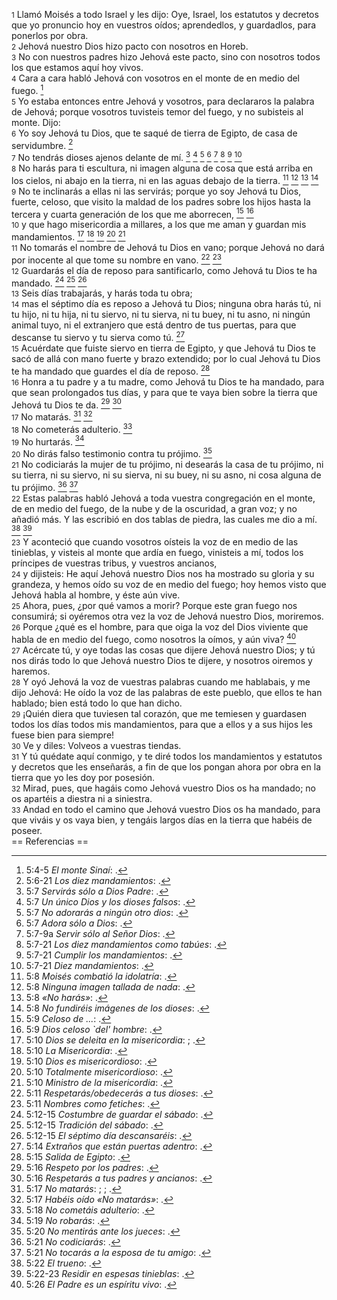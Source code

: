 {{anchor|1}} <small>1</small> Llamó Moisés a todo Israel y les dijo: Oye, Israel, los estatutos y decretos que yo pronuncio hoy en vuestros oídos; aprendedlos, y guardadlos, para ponerlos por obra.<br>
{{anchor|2}} <small>2</small> Jehová nuestro Dios hizo pacto con nosotros en Horeb.<br>
{{anchor|3}} <small>3</small> No con nuestros padres hizo Jehová este pacto, sino con nosotros todos los que estamos aquí hoy vivos.<br>
{{anchor|4}} <small>4</small> Cara a cara habló Jehová con vosotros en el monte de en medio del fuego. <ref>5:4-5 ''El monte Sinaí'': {{lib|LU|142|3|21}}.</ref><br>
{{anchor|5}} <small>5</small> Yo estaba entonces entre Jehová y vosotros, para declararos la palabra de Jehová; porque vosotros tuvisteis temor del fuego, y no subisteis al monte. Dijo:<br>
{{anchor|6}} <small>6</small> Yo soy Jehová tu Dios, que te saqué de tierra de Egipto, de casa de servidumbre. <ref>5:6-21 ''Los diez mandamientos'': {{lib|LU|142|3|21}}.</ref><br>
{{anchor|7}} <small>7</small> No tendrás dioses ajenos delante de mí. <ref>5:7 ''Servirás sólo a Dios Padre'': {{lib|LU|66|7|9}}.</ref> <ref>5:7 ''Un único Dios y los dioses falsos'': {{lib|LU|160|5|9}}.</ref> <ref>5:7 ''No adorarás a ningún otro dios'': {{lib|LU|142|3|11}}.</ref> <ref>5:7 ''Adora sólo a Dios'': {{lib|LU|133|4|9}}.</ref> <ref>5:7-9a ''Servir sólo al Señor Dios'': {{lib|LU|136|9|3}}.</ref> <ref>5:7-21 ''Los diez mandamientos como tabúes'': {{lib|LU|89|1|4}}.</ref> <ref>5:7-21 ''Cumplir los mandamientos'': {{lib|LU|163|2|4}}.</ref> <ref>5:7-21 ''Diez mandamientos'': {{lib|LU|131|2|12}}.</ref><br>
{{anchor|8}} <small>8</small> No harás para ti escultura, ni imagen alguna de cosa que está arriba en los cielos, ni abajo en la tierra, ni en las aguas debajo de la tierra. <ref>5:8 ''Moisés combatió la idolatría'': {{lib|LU|142|4|2}}.</ref> <ref>5:8 ''Ninguna imagen tallada de nada'': {{lib|LU|88|2|5}}.</ref> <ref>5:8 ''«No harás»'': {{lib|LU|89|2|1}}.</ref> <ref>5:8 ''No fundiréis imágenes de los dioses'': {{lib|LU|142|3|12}}.</ref><br>
{{anchor|9}} <small>9</small> No te inclinarás a ellas ni las servirás; porque yo soy Jehová tu Dios, fuerte, celoso, que visito la maldad de los padres sobre los hijos hasta la tercera y cuarta generación de los que me aborrecen, <ref>5:9 ''Celoso de ...'': {{lib|LU|96|4|6}}.</ref> <ref>5:9 ''Dios celoso `del' hombre'': {{lib|LU|4|3|1}}.</ref><br>
{{anchor|10}} <small>10</small> y que hago misericordia a millares, a los que me aman y guardan mis mandamientos. <ref>5:10 ''Dios se deleita en la misericordia'': {{lib|LU|143|1|6}}; {{lib|LU|143|1|6}}.</ref> <ref>5:10 ''La Misericordia'': {{lib|LU|131|10|6}}.</ref> <ref>5:10 ''Dios es misericordioso'': {{lib|LU|2|5|7}}.</ref> <ref>5:10 ''Totalmente misericordioso'': {{lib|LU|142|3|7}}.</ref> <ref>5:10 ''Ministro de la misericordia'': {{lib|LU|6|3|2}}.</ref><br>
{{anchor|11}} <small>11</small> No tomarás el nombre de Jehová tu Dios en vano; porque Jehová no dará por inocente al que tome su nombre en vano. <ref>5:11 ''Respetarás/obedecerás a tus dioses'': {{lib|LU|66|7|10}}.</ref> <ref>5:11 ''Nombres como fetiches'': {{lib|LU|88|5|5}}.</ref><br>
{{anchor|12}} <small>12</small> Guardarás el día de reposo para santificarlo, como Jehová tu Dios te ha mandado. <ref>5:12-15 ''Costumbre de guardar el sábado'': {{lib|LU|95|1|2}}.</ref> <ref>5:12-15 ''Tradición del sábado'': {{lib|LU|74|4|6}}.</ref> <ref>5:12-15 ''El séptimo día descansaréis'': {{lib|LU|142|3|15}}.</ref><br>
{{anchor|13}} <small>13</small> Seis días trabajarás, y harás toda tu obra;<br>
{{anchor|14}} <small>14</small> mas el séptimo día es reposo a Jehová tu Dios; ninguna obra harás tú, ni tu hijo, ni tu hija, ni tu siervo, ni tu sierva, ni tu buey, ni tu asno, ni ningún animal tuyo, ni el extranjero que está dentro de tus puertas, para que descanse tu siervo y tu sierva como tú. <ref>5:14 ''Extraños que están puertas adentro'': {{lib|LU|27|4|3}}.</ref><br>
{{anchor|15}} <small>15</small> Acuérdate que fuiste siervo en tierra de Egipto, y que Jehová tu Dios te sacó de allá con mano fuerte y brazo extendido; por lo cual Jehová tu Dios te ha mandado que guardes el día de reposo. <ref>5:15 ''Salida de Egipto'': {{lib|LU|142|3|21}}.</ref><br>
{{anchor|16}} <small>16</small> Honra a tu padre y a tu madre, como Jehová tu Dios te ha mandado, para que sean prolongados tus días, y para que te vaya bien sobre la tierra que Jehová tu Dios te da. <ref>5:16 ''Respeto por los padres'': {{lib|LU|153|3|3}}.</ref> <ref>5:16 ''Respetarás a tus padres y ancianos'': {{lib|LU|66|7|15}}.</ref><br>
{{anchor|17}} <small>17</small> No matarás. <ref>5:17 ''No matarás'': {{lib|LU|162|2|1}}; {{lib|LU|66|7|12}}; {{lib|LU|70|11|2}}.</ref> <ref>5:17 ''Habéis oído «No matarás»'': {{lib|LU|140|6|4}}.</ref><br>
{{anchor|18}} <small>18</small> No cometerás adulterio. <ref>5:18 ''No cometáis adulterio'': {{lib|LU|140|6|5}}.</ref><br>
{{anchor|19}} <small>19</small> No hurtarás. <ref>5:19 ''No robarás'': {{lib|LU|66|7|13}}.</ref><br>
{{anchor|20}} <small>20</small> No dirás falso testimonio contra tu prójimo. <ref>5:20 ''No mentirás ante los jueces'': {{lib|LU|66|7|11}}.</ref><br>
{{anchor|21}} <small>21</small> No codiciarás la mujer de tu prójimo, ni desearás la casa de tu prójimo, ni su tierra, ni su siervo, ni su sierva, ni su buey, ni su asno, ni cosa alguna de tu prójimo. <ref>5:21 ''No codiciarás'': {{lib|LU|165|4|8}}.</ref> <ref>5:21 ''No tocarás a la esposa de tu amigo'': {{lib|LU|66|7|14}}.</ref><br>
{{anchor|22}} <small>22</small> Estas palabras habló Jehová a toda vuestra congregación en el monte, de en medio del fuego, de la nube y de la oscuridad, a gran voz; y no añadió más. Y las escribió en dos tablas de piedra, las cuales me dio a mí. <ref>5:22 ''El trueno'': {{lib|LU|85|4|3}}.</ref> <ref>5:22-23 ''Residir en espesas tinieblas'': {{lib|LU|2|1|1}}.</ref><br>
{{anchor|23}} <small>23</small> Y aconteció que cuando vosotros oísteis la voz de en medio de las tinieblas, y visteis al monte que ardía en fuego, vinisteis a mí, todos los príncipes de vuestras tribus, y vuestros ancianos,<br>
{{anchor|24}} <small>24</small> y dijisteis: He aquí Jehová nuestro Dios nos ha mostrado su gloria y su grandeza, y hemos oído su voz de en medio del fuego; hoy hemos visto que Jehová habla al hombre, y éste aún vive.<br>
{{anchor|25}} <small>25</small> Ahora, pues, ¿por qué vamos a morir? Porque este gran fuego nos consumirá; si oyéremos otra vez la voz de Jehová nuestro Dios, moriremos.<br>
{{anchor|26}} <small>26</small> Porque ¿qué es el hombre, para que oiga la voz del Dios viviente que habla de en medio del fuego, como nosotros la oímos, y aún viva? <ref>5:26 ''El Padre es un espíritu vivo'': {{lib|LU|195|10|4}}.</ref><br>
{{anchor|27}} <small>27</small> Acércate tú, y oye todas las cosas que dijere Jehová nuestro Dios; y tú nos dirás todo lo que Jehová nuestro Dios te dijere, y nosotros oiremos y haremos.<br>
{{anchor|28}} <small>28</small> Y oyó Jehová la voz de vuestras palabras cuando me hablabais, y me dijo Jehová: He oído la voz de las palabras de este pueblo, que ellos te han hablado; bien está todo lo que han dicho.<br>
{{anchor|29}} <small>29</small> ¡Quién diera que tuviesen tal corazón, que me temiesen y guardasen todos los días todos mis mandamientos, para que a ellos y a sus hijos les fuese bien para siempre!<br>
{{anchor|30}} <small>30</small> Ve y diles: Volveos a vuestras tiendas.<br>
{{anchor|31}} <small>31</small> Y tú quédate aquí conmigo, y te diré todos los mandamientos y estatutos y decretos que les enseñarás, a fin de que los pongan ahora por obra en la tierra que yo les doy por posesión.<br>
{{anchor|32}} <small>32</small> Mirad, pues, que hagáis como Jehová vuestro Dios os ha mandado; no os apartéis a diestra ni a siniestra.<br>
{{anchor|33}} <small>33</small> Andad en todo el camino que Jehová vuestro Dios os ha mandado, para que viváis y os vaya bien, y tengáis largos días en la tierra que habéis de poseer.<br>
== Referencias ==

<references />
